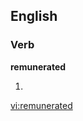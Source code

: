 ==English==

===Verb===
'''remunerated'''

# {{past of|remunerate}}

{{anagrams:en/adeeemnrrtu}}
[[vi:remunerated]]